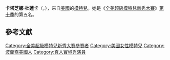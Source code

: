 {{Infobox Model
| name          = 卡塔芝娜·杜蓮卡<br>{{en}}Katarzyna Dolinska
| image         = Katarzyna Dolińska.jpg
| imagesize     =  
| caption       = 
| birthname     = Katarzyna Dolinska
| birthdate     = {{birth date|1989|6|4}}
| location      = {{POL}}[[盧布林省|盧布林省]][[盧布林|盧布林]]
| deathdate     = 
| deathplace    = 
| height        = {{Height|ft=5|in=9.5}}<ref name=FMD>{{en}}{{cite web |url=http://www.fashionmodeldirectory.com/models/Katarzyna_Dolinska |title=Profile of fashion model Katarzyna Dolinska |accessdate=2008-07-15 |archive-date=2019-03-24 |archive-url=https://web.archive.org/web/20190324165948/https://www.fashionmodeldirectory.com/models/katarzyna_dolinska/ |dead-url=no }}</ref>
| weight        = 
| haircolor     = 深棕色<ref name=FMD/>
| eyecolor      = 藍色<ref name=FMD/>
| measurements  = (US) 32-24-34.5 ; (EU) 81-61-87.5<ref name=FMD/>
| dress size    = (US) 6 ; (EU) 36<ref name=FMD/>
| shoesize      = (US) 9 ; (EU) 41<ref name=FMD/>
| agency        =
| alias(es)     = Kat
| spouse        = 
| homepage      = 
}}
'''卡塔芝娜·杜蓮卡'''（{{lang-en|Katarzyna Dolinska}}，{{bd|1989年|catIdx=Dolinska, Katarzyna}}），來自[[美國|美國]]的[[模特兒|模特兒]]。她是《[[全美超級模特兒新秀大賽|全美超級模特兒新秀大賽]]》[[全美超級模特兒新秀大賽_(第十季)|第十季]]的第五名。

== 參考文獻 ==

{{reflist}}

{{America's Next Top Model}}

{{DEFAULTSORT:Dolinska, Katarzyna}}
[[Category:全美超級模特兒新秀大賽參賽者|Category:全美超級模特兒新秀大賽參賽者]]
[[Category:美國女性模特兒|Category:美國女性模特兒]]
[[Category:波蘭裔美國人|Category:波蘭裔美國人]]
[[Category:真人實境秀演員|Category:真人實境秀演員]]